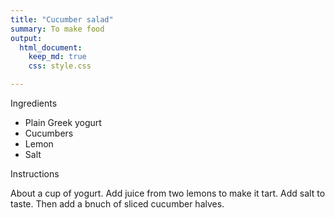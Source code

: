 ```yaml
---
title: "Cucumber salad"
summary: To make food
output:
  html_document:
    keep_md: true
    css: style.css

---
```





Ingredients

- Plain Greek yogurt
- Cucumbers
- Lemon
- Salt




Instructions
 
About a cup of yogurt. Add juice from two lemons to make it tart. Add salt to taste. Then add a bnuch of sliced cucumber halves.